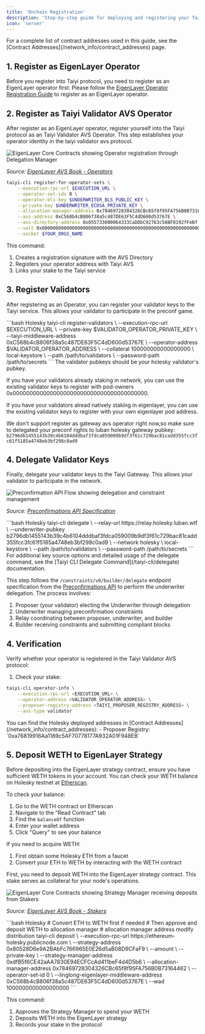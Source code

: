 ```yaml
---
title: 'Onchain Registration'
description: 'Step-by-step guide for deploying and registering your Taiyi node on Holesky testnet.'
icon: 'server'
---
```

<Note>
For a complete list of contract addresses used in this guide, see the [Contract Addresses](/network_info/contract_addresses) page.
</Note>

## 1. Register as EigenLayer Operator

Before you register into Taiyi protocol, you need to register as an EigenLayer operator first. Please follow the [EigenLayer Operator Registration Guide](https://docs.eigenlayer.xyz/eigenlayer/operator-guides/operator-installation) to register as an EigenLayer operator.


## 2. Register as Taiyi Validator AVS Operator

After register as an EigenLayer operator, register yourself into the Taiyi protocol as an Taiyi Validator AVS Operator. This step establishes your operator identity in the taiyi validator avs protocol.

<Frame>
  <img 
    src="/images/eigen-operator.png" 
    alt="EigenLayer Core Contracts showing Operator registration through Delegation Manager"
    caption="EigenLayer Operator Registration Flow"
  />
</Frame>

*Source: [EigenLayer AVS Book - Operators](https://eigenlabs.gitbook.io/avs-book/learn/eigenlayer-a-visual-guide/actors/operators)*

<CodeGroup>

```bash Holesky
taiyi-cli register-for-operator-sets \
    --execution-rpc-url $EXECUTION_URL \
    --operator-set-ids 0 \
    --operator-bls-key $UNDERWRITER_BLS_PUBLIC_KEY \
    --private-key $UNDERWRITER_ECDSA_PRIVATE_KEY \
    --allocation-manager-address 0x78469728304326CBc65f8f95FA756B0B73164462 \
    --avs-address 0xC568b4cB806f38a5c487DE63F5C4dD600d53767E \
    --avs-directory-address 0x055733000064333CaDDbC92763c58BF0192fFeBf \
    --salt 0x0000000000000000000000000000000000000000000000000000000000000000 \
    --socket $YOUR_ORGS_NAME
```
<CodeGroup>

This command:
1. Creates a registration signature with the AVS Directory
2. Registers your operator address with Taiyi AVS
3. Links your stake to the Taiyi service


## 3. Register Validators

After registering as an Operator, you can register your validator keys to the Taiyi service. This allows your validator to participate in the preconf game.

<CodeGroup>
```bash Holesky
taiyi-cli register-validators \
    --execution-rpc-url $EXECUTION_URL \
    --private-key $VALIDATOR_OPERATOR_PRIVATE_KEY \
    --taiyi-middleware-address 0xC568b4cB806f38a5c487DE63F5C4dD600d53767E \
    --operator-address $VALIDATOR_OPERATOR_ADDRESS \
    --collateral 100000000000000000 \
    local-keystore \
    --path /path/to/validators \
    --password-path /path/to/secrets
```
<CodeGroup>

<Note>
The validator pubkeys should be your holesky validator's pubkey.

If you have your validators already staking in network, you can use the existing validator keys to register with pod-owners 0x0000000000000000000000000000000000000000.

If you have your validators alread natively staking in eigenlayer, you can use the existing validator keys to register with your own eigenlayer pod address.

We don't support register as gateway avs operator right now,so make sure to delegated your preconf rights to luban holesky gateway pubkey: `b2796db1455143b39c4b6104dddbaf3fdca059009b9df3f61c729bac81cadd355fcc3fc61f5185a4748eb3bf298c0ad9`
</Note>

## 4. Delegate Validator Keys

Finally, delegate your validator keys to the Taiyi Gateway. This allows your validator to participate in the network.

<Frame>
  <img 
    src="/images/preconf-api.png" 
    alt="Preconfirmation API Flow showing delegation and constraint management"
    caption="Preconfirmation API Flow - Delegation and Constraint Management"
  />
</Frame>

*Source: [Preconfirmations API Specification](https://github.com/ethereum-commitments/constraints-specs/blob/main/specs/preconf-api.md#endpoint-constraintsv0builderdelegate)*

<CodeGroup>
```bash Holesky
taiyi-cli delegate \
  --relay-url https://relay.holesky.luban.wtf \
  --underwriter-pubkey b2796db1455143b39c4b6104dddbaf3fdca059009b9df3f61c729bac81cadd355fcc3fc61f5185a4748eb3bf298c0ad9 \
  --network holesky \
  local-keystore \
  --path /path/to/validators \
  --password-path /path/to/secrets
```
</CodeGroup>

<Note>
For additional key source options and detailed usage of the delegate command, see the [Taiyi CLI Delegate Command](/taiyi-cli/delegate) documentation.
</Note>



This step follows the `/constraints/v0/builder/delegate` endpoint specification from the [Preconfirmations API](https://github.com/eth-fabric/constraints-specs/blob/main/specs/constraints-api.md#endpoint-constraintsv0builderdelegate) to perform the underwriter delegation. The process involves:

1. Proposer (your validator) electing the Underwriter through delegation
2. Underwriter managing preconfirmation constraints
3. Relay coordinating between proposer, underwriter, and builder
4. Builder receiving constraints and submitting compliant blocks

## 4. Verification

Verify whether your operator is registered in the Taiyi Validator AVS protocol:

1. Check your stake:
```bash
taiyi-cli operator-info \
    --execution-rpc-url <EXECUTION_URL> \
    --operator-address <VALIDATOR_OPERATOR_ADDRESS> \
    --proposer-registry-address <TAIYI_PROPOSER_REGISTRY_ADDRESS> \
    --avs-type validator
```
<Note>
You can find the Holesky deployed addresses in [Contract Addresses](/network_info/contract_addresses):
- Proposer Registry: `0xa76819916Aa1189c5AF70778177A932A01F948EB`
</Note>


## 5. Deposit WETH to EigenLayer Strategy

Before depositing into the EigenLayer strategy contract, ensure you have sufficient WETH tokens in your account. You can check your WETH balance on Holesky testnet at [Etherscan](https://holesky.etherscan.io/address/0x94373a4919B3240D86eA41593D5eBa789FEF3848#readContract).

To check your balance:
1. Go to the WETH contract on Etherscan
2. Navigate to the "Read Contract" tab
3. Find the `balanceOf` function
4. Enter your wallet address
5. Click "Query" to see your balance

If you need to acquire WETH:
1. First obtain some Holesky ETH from a faucet
2. Convert your ETH to WETH by interacting with the WETH contract


First, you need to deposit WETH into the EigenLayer strategy contract. This stake serves as collateral for your node's operations.

<Frame>
  <img 
    src="/images/eigen-staker.png" 
    alt="EigenLayer Core Contracts showing Strategy Manager receiving deposits from Stakers"
    caption="EigenLayer Core Contracts - Staking Flow"
  />
</Frame>

*Source: [EigenLayer AVS Book - Stakers](https://eigenlabs.gitbook.io/avs-book/learn/eigenlayer-a-visual-guide/actors/stakers)*

<CodeGroup>
```bash Holesky
# Convert ETH to WETH first if needed
# Then approve and deposit WETH to allocation manager
# allocation manager address modify distribution
taiyi-cli deposit \
  --execution-rpc-url https://ethereum-holesky.publicnode.com \
  --strategy-address 0x80528D6e9A2BAbFc766965E0E26d5aB08D9CFaF9 \
  --amount <AMOUNT> \
  --private-key <YOUR_PRIVATE_KEY> \
  --strategy-manager-address 0xdfB5f6CE42aAA7830E94ECFCcAd411beF4d4D5b6 \
  --allocation-manager-address 0x78469728304326CBc65f8f95FA756B0B73164462 \
  --operator-set-id 0 \
  --linglong-eigenlayer-middleware-address 0xC568b4cB806f38a5c487DE63F5C4dD600d53767E \
  --wad 1000000000000000000
```
</CodeGroup>

This command:
1. Approves the Strategy Manager to spend your WETH
2. Deposits WETH into the EigenLayer strategy
3. Records your stake in the protocol
